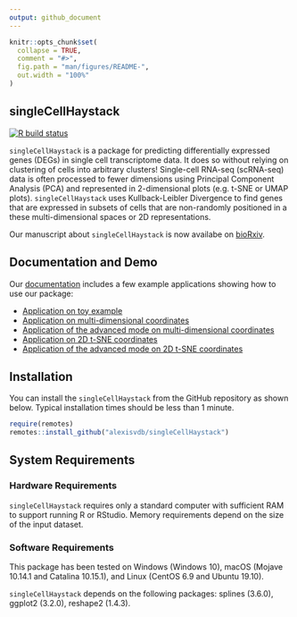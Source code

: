 ```yaml
---
output: github_document
---
```


<!-- README.md is generated from README.Rmd. Please edit that file -->

```r
knitr::opts_chunk$set(
  collapse = TRUE,
  comment = "#>",
  fig.path = "man/figures/README-",
  out.width = "100%"
)
```

## singleCellHaystack

<!-- badges: start -->
  [![R build status](https://github.com/alexisvdb/singleCellHaystack/workflows/R-CMD-check/badge.svg)](https://github.com/alexisvdb/singleCellHaystack/actions)
<!-- badges: end -->

`singleCellHaystack` is a package for predicting differentially expressed genes (DEGs) in single cell transcriptome data. It does so without relying on clustering of cells into arbitrary clusters! Single-cell RNA-seq (scRNA-seq) data is often processed to fewer dimensions using Principal Component Analysis (PCA) and represented in 2-dimensional plots (e.g. t-SNE or UMAP plots). `singleCellHaystack` uses Kullback-Leibler Divergence to find genes that are expressed in subsets of cells that are non-randomly positioned in a these multi-dimensional spaces or 2D representations. 

Our manuscript about `singleCellHaystack` is now availabe on [bioRxiv](https://www.biorxiv.org/content/10.1101/557967v3).


## Documentation and Demo
Our [documentation](https://alexisvdb.github.io/singleCellHaystack/) includes a few example applications showing how to use our package:

- [Application on toy example](articles/a01_toy_example.html)
- [Application on multi-dimensional coordinates](articles/examples/a02_example_highD_default.html)
- [Application of the advanced mode on multi-dimensional coordinates](articles/examples/a03_example_highD_advanced.html)
- [Application on 2D t-SNE coordinates](articles/examples/a04_example_tsne2D_default.html)
- [Application of the advanced mode on 2D t-SNE coordinates](articles/examples/a05_example_tsne2D_advanced.html)


## Installation

<!-- You can install the released version of singleCellHaystack from [CRAN](https://CRAN.R-project.org) with: -->

<!-- ``` r -->
<!-- install.packages("singleCellHaystack") -->
<!-- ``` -->

You can install the `singleCellHaystack` from the GitHub repository as shown below. Typical installation times should be less than 1 minute.

``` r
require(remotes)
remotes::install_github("alexisvdb/singleCellHaystack")
```

## System Requirements

### Hardware Requirements

`singleCellHaystack` requires only a standard computer with sufficient RAM to support running R or RStudio. Memory requirements depend on the size of the input dataset.

### Software Requirements

This package has been tested on Windows (Windows 10), macOS (Mojave 10.14.1 and Catalina 10.15.1), and Linux (CentOS 6.9 and Ubuntu 19.10).

`singleCellHaystack` depends on the following packages: splines (3.6.0), ggplot2 (3.2.0), reshape2 (1.4.3).


